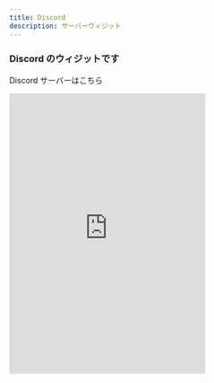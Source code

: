 ```yaml
---
title: Discord
description: サーバーウィジット
---
```



### Discord のウィジットです

<LinkButton href="https://discord.gg/UEDkWKtKhX" icon="external">Discord サーバーはこちら</LinkButton>

<iframe
    src="https://discord.com/widget?id=1399315000169861184&theme=dark"
    width="350"
    height="500"
    allowtransparency="true"
    frameborder="0"
    sandbox="allow-popups allow-popups-to-escape-sandbox allow-same-origin allow-scripts"
></iframe>
